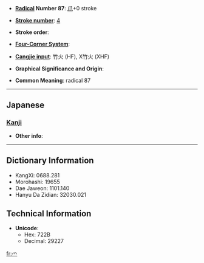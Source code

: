 * '''[[Wiktionary:Chinese radical index| Radical]] Number 87''': [[Wiktionary:Chinese radical index 爪|爪]]+0 stroke

* '''[[Wiktionary:Chinese total strokes index|Stroke number]]''': [[Wiktionary:Chinese total strokes index 4|4]]

* '''Stroke order''': 

* '''[[Wiktionary:Chinese four corner index|Four-Corner System]]''': 

* '''[[Wiktionary:Chinese Cangjie index|Cangjie input]]''': 竹火 (HF), X竹火 (XHF)

* '''Graphical Significance and Origin''': 

* '''Common Meaning''': radical 87

----

==Japanese==
===[[Kanji]]===
{{kanji|on readings=
|kun readings=[[つめかんむり]] (tsumekammuri), [[つめがしら]] (tsumegashira)
}}

* '''Other info''':  

----

== Dictionary Information ==

* KangXi: 0688.281
* Morohashi: 19655
* Dae Jaweon: 1101.140
* Hanyu Da Zidian: 32030.021

== Technical Information ==

* '''Unicode''':
** Hex: 722B
** Decimal: 29227

[[fr:爫]]